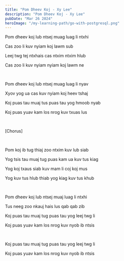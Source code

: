 ```yaml
---
title: "Pom Dheev Koj - Xy Lee"
description: "Pom Dheev Koj - Xy Lee"
pubDate: "Mar 26 2024"
heroImage: "/my-learning-path/go-with-postgresql.png"
---
```


Pom dheev koj lub ntsej muag luag li ntxhi

Cas zoo li kuv nyiam koj lawm sub

Leej twg tej ntxhais cas ntxim ntxim hlub

Cas zoo li kuv nyiam nyiam koj lawm ne

<br />

Pom dheev koj lub ntsej muag luag li nyav

Xyov yog ua cas kuv nyiam koj heev tshaj

Koj puas tau muaj tus puas tau yog hmoob nyab

Koj puas yuav kam los nrog kuv txuas lus

<br />

[Chorus]

<br />

Pom koj ib tug thiaj zoo ntxim kuv lub siab

Yog tsis tau muaj tug puas kam ua kuv tus kiag

Yog koj txaus siab kuv mam li coj koj mus

Yog kuv tus hlub thiab yog kiag kuv tus khub

<br />

Pom dheev koj lub ntsej muaj luag li ntxhi

Tus neeg zoo nkauj hais lus qab qab zib

Koj puas tau muaj tug puas tau yog leej twg li

Koj puas yuav kam los nrog kuv nyob ib ntsis

<br />

Koj puas tau muaj tug puas tau yog leej twg li

Koj puas yuav kam los nrog kuv nyob ib ntsis
